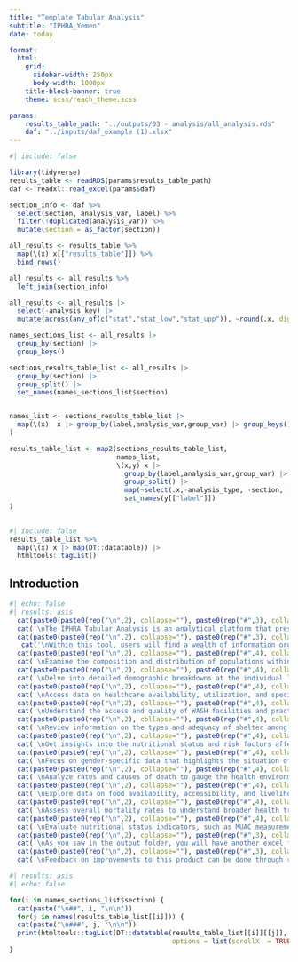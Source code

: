 ```yaml
---
title: "Template Tabular Analysis"
subtitle: "IPHRA_Yemen"
date: today

format: 
  html:
    grid:
      sidebar-width: 250px
      body-width: 1000px
    title-block-banner: true
    theme: scss/reach_theme.scss

params: 
    results_table_path: "../outputs/03 - analysis/all_analysis.rds"
    daf: "../inputs/daf_example (1).xlsx"
---
```

```r
#| include: false

library(tidyverse)
results_table <- readRDS(params$results_table_path)
daf <- readxl::read_excel(params$daf)

section_info <- daf %>% 
  select(section, analysis_var, label) %>% 
  filter(!duplicated(analysis_var)) %>% 
  mutate(section = as_factor(section))

all_results <- results_table %>% 
  map(\(x) x[["results_table"]]) %>% 
  bind_rows()

all_results <- all_results %>% 
  left_join(section_info)

all_results <- all_results |>
  select(-analysis_key) |>
  mutate(across(any_of(c("stat","stat_low","stat_upp")), ~round(.x, digits =2)))

names_sections_list <- all_results |>
  group_by(section) |>
  group_keys()

sections_results_table_list <- all_results |>
  group_by(section) |>
  group_split() |>
  set_names(names_sections_list$section)


names_list <- sections_results_table_list |>
  map(\(x)  x |> group_by(label,analysis_var,group_var) |> group_keys()
)

results_table_list <- map2(sections_results_table_list, 
                           names_list,
                           \(x,y) x |>
                             group_by(label,analysis_var,group_var) |>
                             group_split() |>
                             map(~select(.x,-analysis_type, -section, -label)) |>
                             set_names(y[["label"]])
)
  
```
```r
#| include: false
results_table_list %>%
  map(\(x) x |> map(DT::datatable)) |> 
  htmltools::tagList()

```

::: {.panel-tabset}

## Introduction

```r
#| echo: false
#| results: asis
  cat(paste0(paste0(rep("\n",2), collapse=""), paste0(rep("#",3), collapse=""), " ", "What is this tool?"))
  cat('\nThe IPHRA Tabular Analysis is an analytical platform that presents a multitude of quantitative data tables. It encompasses a wide range of indicators collected through the IPHRA assessment process, empowering users to examine and interpret complex datasets effectively. This tool is structured to support understanding the distribution of your data and support you writing your factsheets/outputs/reports, and create other visualizations.')
  cat(paste0(paste0(rep("\n",2), collapse=""), paste0(rep("#",3), collapse=""), " ", "What is in this tool?"))
   cat('\nWithin this tool, users will find a wealth of information organized into distinct categories, each pertaining to critical aspects of humanitarian analysis:')
  cat(paste0(paste0(rep("\n",2), collapse=""), paste0(rep("#",4), collapse=""), " ", "Household (HH) Demographics"))
  cat('\nExamine the composition and distribution of populations within households.')
  cat(paste0(paste0(rep("\n",2), collapse=""), paste0(rep("#",4), collapse=""), " ", "Individual (IND) Demographics"))
  cat('\nDelve into detailed demographic breakdowns at the individual level.')
  cat(paste0(paste0(rep("\n",2), collapse=""), paste0(rep("#",4), collapse=""), " ", "Healthcare"))
  cat('\nAccess data on healthcare availability, utilization, and specific health outcomes within communities on individual and household level.')
  cat(paste0(paste0(rep("\n",2), collapse=""), paste0(rep("#",4), collapse=""), " ", "WASH"))
  cat('\nUnderstand the access and quality of WASH facilities and practices.')
  cat(paste0(paste0(rep("\n",2), collapse=""), paste0(rep("#",4), collapse=""), " ", "Shelter"))
  cat('\nReview information on the types and adequacy of shelter among the assessed population.')
  cat(paste0(paste0(rep("\n",2), collapse=""), paste0(rep("#",4), collapse=""), " ", "Child Nutrition"))
  cat('\nGet insights into the nutritional status and risk factors affecting children.')
  cat(paste0(paste0(rep("\n",2), collapse=""), paste0(rep("#",4), collapse=""), " ", "Women"))
  cat('\nFocus on gender-specific data that highlights the situation of women in the context of healthcare, nutrition, and risk.')
  cat(paste0(paste0(rep("\n",2), collapse=""), paste0(rep("#",4), collapse=""), " ", "Death"))
  cat('\nAnalyze rates and causes of death to gauge the health environment')
  cat(paste0(paste0(rep("\n",2), collapse=""), paste0(rep("#",4), collapse=""), " ", "Food Security and Livelihood (FSL)"))
  cat('\nExplore data on food availability, accessibility, and livelihood resources.')
  cat(paste0(paste0(rep("\n",2), collapse=""), paste0(rep("#",4), collapse=""), " ", "Mortality"))
  cat('\nAssess overall mortality rates to understand broader health trends.')
  cat(paste0(paste0(rep("\n",2), collapse=""), paste0(rep("#",4), collapse=""), " ", "MUAC/Nutrition"))
  cat('\nEvaluate nutritional status indicators, such as MUAC measurements, to determine the prevalence of malnutrition.')
  cat(paste0(paste0(rep("\n",2), collapse=""), paste0(rep("#",3), collapse=""), " ", "What else to know?"))
  cat('\nAs you saw in the output folder, you will have another excel file outputed from the analysis script. The Excel file includes 4 sheets. The first 2 are all the tables that you see in the different sections of this HTML output. You can navigate to respective tables through the first sheet "Table of Contents". The third sheet is nothing more than just the tables shown in the MUAC/Nutrition tab. The fourth tab is showing the Nutrition indices table disaggregated by sex and age. Please be aware of the footnote indication on the usage of the final percentages.')
  cat(paste0(paste0(rep("\n",2), collapse=""), paste0(rep("#",3), collapse=""), " ", "Feedback"))
  cat('\nFeedback on improvements to this product can be done through reaching out to:\n\n-abraham.azar@impact-initiatives.org \n\n -impact.geneva.phu@impact-initiatives.org')

```

```r
#| results: asis
#| echo: false

for(i in names_sections_list$section) {
  cat(paste("\n##", i, "\n\n"))
  for(j in names(results_table_list[[i]])) {
  cat(paste("\n###", j, "\n\n"))
  print(htmltools::tagList(DT::datatable(results_table_list[[i]][[j]],
                                         options = list(scrollX  = TRUE))))}
}
```

:::